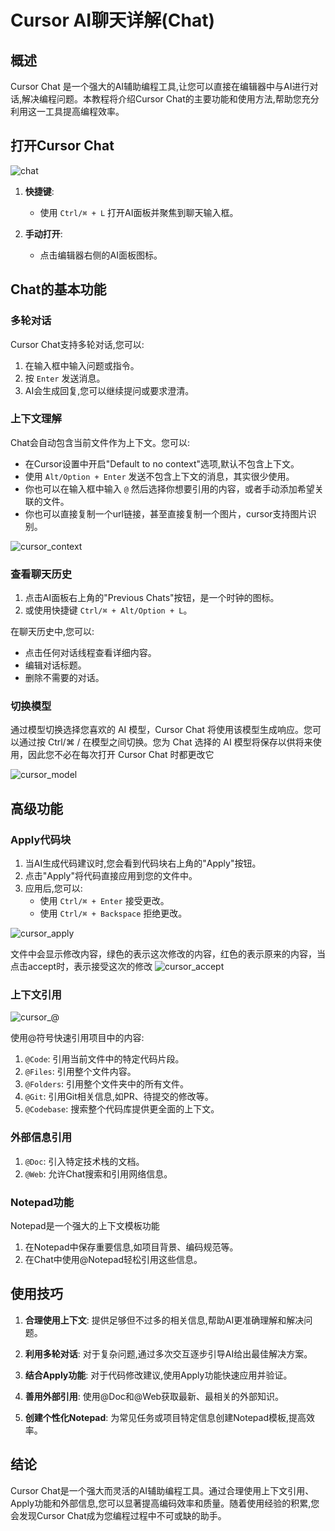 # Cursor AI聊天详解(Chat)

## 概述

Cursor Chat 是一个强大的AI辅助编程工具,让您可以直接在编辑器中与AI进行对话,解决编程问题。本教程将介绍Cursor Chat的主要功能和使用方法,帮助您充分利用这一工具提高编程效率。

## 打开Cursor Chat

![chat](/chat.png)

1. **快捷键**: 
   - 使用 `Ctrl/⌘ + L` 打开AI面板并聚焦到聊天输入框。

2. **手动打开**:
   - 点击编辑器右侧的AI面板图标。

## Chat的基本功能

### 多轮对话

Cursor Chat支持多轮对话,您可以:

1. 在输入框中输入问题或指令。
2. 按 `Enter` 发送消息。
3. AI会生成回复,您可以继续提问或要求澄清。

### 上下文理解

Chat会自动包含当前文件作为上下文。您可以:

- 在Cursor设置中开启"Default to no context"选项,默认不包含上下文。
- 使用 `Alt/Option + Enter` 发送不包含上下文的消息，其实很少使用。
- 你也可以在输入框中输入 `@` 然后选择你想要引用的内容，或者手动添加希望关联的文件。
- 你也可以直接复制一个url链接，甚至直接复制一个图片，cursor支持图片识别。

![cursor_context](/context.png)


### 查看聊天历史

1. 点击AI面板右上角的"Previous Chats"按钮，是一个时钟的图标。
2. 或使用快捷键 `Ctrl/⌘ + Alt/Option + L`。

在聊天历史中,您可以:
- 点击任何对话线程查看详细内容。
- 编辑对话标题。
- 删除不需要的对话。

### 切换模型

通过模型切换选择您喜欢的 AI 模型，Cursor Chat 将使用该模型生成响应。您可以通过按 Ctrl/⌘ / 在模型之间切换。您为 Chat 选择的 AI 模型将保存以供将来使用，因此您不必在每次打开 Cursor Chat 时都更改它

![cursor_model](/cursor_model.png)

## 高级功能

### Apply代码块

1. 当AI生成代码建议时,您会看到代码块右上角的"Apply"按钮。
2. 点击"Apply"将代码直接应用到您的文件中。
3. 应用后,您可以:
   - 使用 `Ctrl/⌘ + Enter` 接受更改。
   - 使用 `Ctrl/⌘ + Backspace` 拒绝更改。

![cursor_apply](/cursor_apply.png)

文件中会显示修改内容，绿色的表示这次修改的内容，红色的表示原来的内容，当点击accept时，表示接受这次的修改
![cursor_accept](/cursor_accept.png)

### 上下文引用

![cursor_@](/cursor_@.png)

使用@符号快速引用项目中的内容:

1. `@Code`: 引用当前文件中的特定代码片段。
2. `@Files`: 引用整个文件内容。
3. `@Folders`: 引用整个文件夹中的所有文件。
4. `@Git`: 引用Git相关信息,如PR、待提交的修改等。
5. `@Codebase`: 搜索整个代码库提供更全面的上下文。

### 外部信息引用

1. `@Doc`: 引入特定技术栈的文档。
2. `@Web`: 允许Chat搜索和引用网络信息。

### Notepad功能

Notepad是一个强大的上下文模板功能

1. 在Notepad中保存重要信息,如项目背景、编码规范等。
2. 在Chat中使用@Notepad轻松引用这些信息。

## 使用技巧

1. **合理使用上下文**: 提供足够但不过多的相关信息,帮助AI更准确理解和解决问题。

2. **利用多轮对话**: 对于复杂问题,通过多次交互逐步引导AI给出最佳解决方案。

3. **结合Apply功能**: 对于代码修改建议,使用Apply功能快速应用并验证。

4. **善用外部引用**: 使用@Doc和@Web获取最新、最相关的外部知识。

5. **创建个性化Notepad**: 为常见任务或项目特定信息创建Notepad模板,提高效率。

## 结论

Cursor Chat是一个强大而灵活的AI辅助编程工具。通过合理使用上下文引用、Apply功能和外部信息,您可以显著提高编码效率和质量。随着使用经验的积累,您会发现Cursor Chat成为您编程过程中不可或缺的助手。